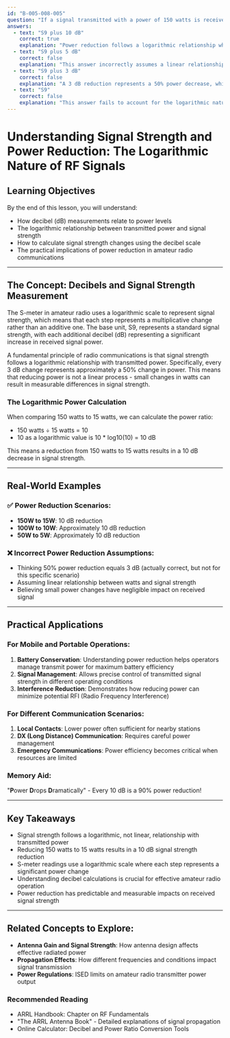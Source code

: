 ```yaml
---
id: "B-005-008-005"
question: "If a signal transmitted with a power of 150 watts is received with an S-meter reading of \"20 dB over S9,\" what would be the new reading if power was reduced to 15 watts?"
answers:
  - text: "S9 plus 10 dB"
    correct: true
    explanation: "Power reduction follows a logarithmic relationship where each 3 dB reduction represents a 50% power decrease. From 150 watts to 15 watts is approximately a 10 dB reduction. Therefore, the S-meter reading would decrease by 10 dB, from 20 dB over S9 to 10 dB over S9."
  - text: "S9 plus 5 dB"
    correct: false
    explanation: "This answer incorrectly assumes a linear relationship between power and signal strength. The decibel scale is logarithmic, meaning a 5 dB reduction does not precisely match the power reduction from 150 watts to 15 watts."
  - text: "S9 plus 3 dB"
    correct: false
    explanation: "A 3 dB reduction represents a 50% power decrease, which is not consistent with the change from 150 watts to 15 watts. This answer significantly underestimates the signal strength reduction."
  - text: "S9"
    correct: false
    explanation: "This answer fails to account for the logarithmic nature of signal strength measurements. A power reduction from 150 watts to 15 watts would result in a measurable decrease in S-meter reading, not a return to the base S9 level."
---
```


# Understanding Signal Strength and Power Reduction: The Logarithmic Nature of RF Signals

## Learning Objectives
By the end of this lesson, you will understand:
- How decibel (dB) measurements relate to power levels
- The logarithmic relationship between transmitted power and signal strength
- How to calculate signal strength changes using the decibel scale
- The practical implications of power reduction in amateur radio communications

---

## The Concept: Decibels and Signal Strength Measurement

The S-meter in amateur radio uses a logarithmic scale to represent signal strength, which means that each step represents a multiplicative change rather than an additive one. The base unit, S9, represents a standard signal strength, with each additional decibel (dB) representing a significant increase in received signal power.

A fundamental principle of radio communications is that signal strength follows a logarithmic relationship with transmitted power. Specifically, every 3 dB change represents approximately a 50% change in power. This means that reducing power is not a linear process - small changes in watts can result in measurable differences in signal strength.

### The Logarithmic Power Calculation

When comparing 150 watts to 15 watts, we can calculate the power ratio:
- 150 watts ÷ 15 watts = 10
- 10 as a logarithmic value is 10 * log10(10) = 10 dB

This means a reduction from 150 watts to 15 watts results in a 10 dB decrease in signal strength.

---

## Real-World Examples

### ✅ Power Reduction Scenarios:
- **150W to 15W**: 10 dB reduction
- **100W to 10W**: Approximately 10 dB reduction
- **50W to 5W**: Approximately 10 dB reduction

### ❌ Incorrect Power Reduction Assumptions:
- Thinking 50% power reduction equals 3 dB (actually correct, but not for this specific scenario)
- Assuming linear relationship between watts and signal strength
- Believing small power changes have negligible impact on received signal

---

## Practical Applications

### For Mobile and Portable Operations:
1. **Battery Conservation**: Understanding power reduction helps operators manage transmit power for maximum battery efficiency
2. **Signal Management**: Allows precise control of transmitted signal strength in different operating conditions
3. **Interference Reduction**: Demonstrates how reducing power can minimize potential RFI (Radio Frequency Interference)

### For Different Communication Scenarios:
1. **Local Contacts**: Lower power often sufficient for nearby stations
2. **DX (Long Distance) Communication**: Requires careful power management
3. **Emergency Communications**: Power efficiency becomes critical when resources are limited

### Memory Aid:
"**P**ower **D**rops **D**ramatically" - Every 10 dB is a 90% power reduction!

---

## Key Takeaways

- Signal strength follows a logarithmic, not linear, relationship with transmitted power
- Reducing 150 watts to 15 watts results in a 10 dB signal strength reduction
- S-meter readings use a logarithmic scale where each step represents a significant power change
- Understanding decibel calculations is crucial for effective amateur radio operation
- Power reduction has predictable and measurable impacts on received signal strength

---

## Related Concepts to Explore:
- **Antenna Gain and Signal Strength**: How antenna design affects effective radiated power
- **Propagation Effects**: How different frequencies and conditions impact signal transmission
- **Power Regulations**: ISED limits on amateur radio transmitter power output

### Recommended Reading
- ARRL Handbook: Chapter on RF Fundamentals
- "The ARRL Antenna Book" - Detailed explanations of signal propagation
- Online Calculator: Decibel and Power Ratio Conversion Tools